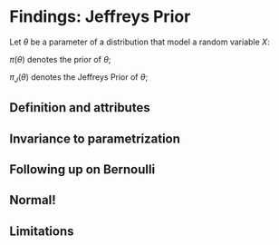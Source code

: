 # Findings: Jeffreys Prior

Let $\theta$ be a parameter of a distribution that model a random variable $X$:

$\pi(\theta)$ denotes the prior of $\theta$;

$\pi_J(\theta)$ denotes the Jeffreys Prior of $\theta$;

## Definition and attributes



## Invariance to parametrization




## Following up on Bernoulli




## Normal!




## Limitations











